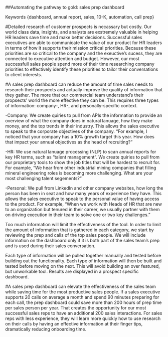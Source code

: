 ##Automating the pathway to gold: sales prep dashboard

Keywords {dashboard, annual report, sales, 10-K, automation, call prep}

#Detailed research of customer prospects is necassary but costly. 
Our world class data, insights, and analysts are exstremely valuable in helping HR leaders save time and make better decisions.  Successful sales executives are able to communicate the value of our product for HR leaders in terms of how it supports their mission critical priorities.  Because these priorities are so critical to the company and the exeuctive's sucess, they are connected to executive attention and budget.  However, our most successfull sales people spend more of their time researching company priorities to effectively identify these priorities to tailor their conversations to client interests. 
    
#A sales prep dashboard can reduce the amount of time sales needs to research their prospects and actually improve the quality of information that they gather. 
The more that our commercial team understand's their propsects' world the more effective they can be.  This requires three types of information: company-, HR-, and personally-specific context. 

-Company: We create quiries to pull from APIs the information to provide an overview of what the company does in natural lanuage, how they make money, and the top trends in their industry.  This allows the sales executive to speak to the corporate objectives of the company.  "For example, I noticed that your company has a 10% growth target this year.  How does that impact your annual objectives as the head of recruiting?" 

-HR: We use natural lanuage processing (NLP) to scan annual reports for key HR terms, such as "talent management".  We create quiries to pull from our proprietary tools to show the job titles that will be hardest to recruit for. For example, "We hear from other industrial mining companies that filling mineral engineering roles is becoming more challenging.  What are your most challenging talent segements?"

-Personal: We pull from LinkedIn and other company websites, how long the person has been in seat and how many years of experience they have.  This allows the sales executive to speak to the personal value of having access to the product.  For example, "When we work with Heads of HR that are new to an organization but tenured in their career, we usually partner with them on driving execution in their team to solve one or two key challenges." 

Too much information will limit the effectiveness of the tool.  In order to limit the amount of information that is gathered in each category, we start by reviewing the prep and calls of the top sales people.  We will include information on the dashboard only if it is both part of the sales team's prep and is used during their sales conversation.  

Each type of information will be pulled together manually and tested before building out the functionality.  Each type of information will then be built and tested before moving on the next.  This will avoid building an over featured, but unworkable tool.  Results are displayed in a prospect specific dashboard. 

#A sales prep dashboard can elevate the effectiveness of the sales team while saving time for the most productive sales people.
If a sales executive supports 20 calls on average a month and spend 90 minutes preparing for each call, the prep dashboard could save more than 200 hours of prep time per sales person per year.  That creates the opportunity for our most successful sales reps to have an additional 200 sales interactions.  For sales reps with less experience, they will learn more quickly how to use research on their calls by having an effective information at their finger tips, dramatically reducing onboarding time.  


